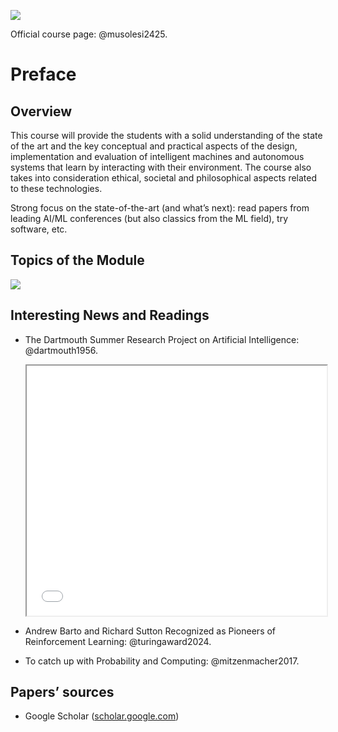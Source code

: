 ![](images/autonomous_and_adaptive_systems.png)

Official course page: @musolesi2425.



# Preface {.unnumbered}



## Overview

This course will provide the students with a solid understanding of the state of the art and the key conceptual and practical aspects of the design, implementation and evaluation of intelligent machines and autonomous systems that learn by interacting with their environment. The course also takes into consideration ethical, societal and philosophical aspects related to these technologies.

Strong focus on the state-of-the-art (and what’s next): read papers from leading AI/ML conferences (but also classics from the ML field), try software, etc.



## Topics of the Module

![](images/preface.png)



## Interesting News and Readings

- The Dartmouth Summer Research Project on Artificial Intelligence: @dartmouth1956.

    <iframe src="papers/2__2__Proposal for the Dartmouth Summer Research Project on Artificial Intelligence.pdf" width="100%" height="400px"></iframe>

- Andrew Barto and Richard Sutton Recognized as Pioneers of Reinforcement Learning: @turingaward2024.

- To catch up with Probability and Computing: @mitzenmacher2017.



## Papers' sources

- Google Scholar ([scholar.google.com](https://scholar.google.com))